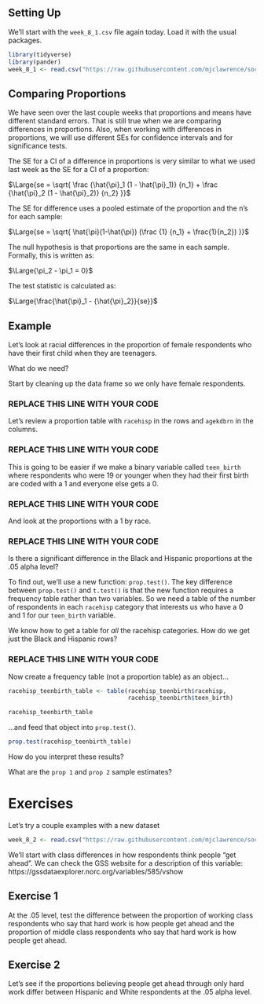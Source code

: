 ## Setting Up

We'll start with the `week_8_1.csv` file again today. Load it with the usual packages.

```r
library(tidyverse)
library(pander)
week_8_1 <- read.csv("https://raw.githubusercontent.com/mjclawrence/soci385/master/data/week_8_1.csv")
```


## Comparing Proportions

We have seen over the last couple weeks that proportions and means have different standard errors. That is still true when we are comparing differences in proportions. Also, when working with differences in proportions, we will use different SEs for confidence intervals and for significance tests.

The SE for a CI of a difference in proportions is very similar to what we used last week as the SE for a CI of a proportion:

$\Large{se = \sqrt{ \frac {\hat{\pi}_1 (1 - \hat{\pi}_1)} {n_1} + \frac {\hat{\pi}_2 (1 - \hat{\pi}_2)} {n_2} }}$

The SE for difference uses a pooled estimate of the proportion and the n's for each sample:

$\Large{se = \sqrt{ \hat{\pi}(1-\hat{\pi})  (\frac {1} {n_1} + \frac{1}{n_2})  }}$

The null hypothesis is that proportions are the same in each sample. Formally, this is written as:

$\Large{\pi_2 - \pi_1 = 0}$

The test statistic is calculated as:

$\Large{\frac{\hat{\pi}_1 - {\hat{\pi}_2}}{se}}$


## Example

Let's look at racial differences in the proportion of female respondents who have their first child when they are teenagers.

What do we need?

Start by cleaning up the data frame so we only have female respondents.

### REPLACE THIS LINE WITH YOUR CODE

Let's review a proportion table with `racehisp` in the rows and `agekdbrn` in the columns.

### REPLACE THIS LINE WITH YOUR CODE

This is going to be easier if we make a binary variable called `teen_birth` where respondents who were 19 or younger when they had their first birth are coded with a 1 and everyone else gets a 0.

### REPLACE THIS LINE WITH YOUR CODE

And look at the proportions with a 1 by race.

### REPLACE THIS LINE WITH YOUR CODE

Is there a significant difference in the Black and Hispanic proportions at the .05 alpha level?

To find out, we'll use a new function: `prop.test()`. The key difference between `prop.test()` and `t.test()` is that the new function requires a frequency table rather than two variables. So we need a table of the number of respondents in each `racehisp` category that interests us who have a 0 and 1 for our `teen_birth` variable.

We know how to get a table for *all* the racehisp categories. How do we get just the Black and Hispanic rows?

### REPLACE THIS LINE WITH YOUR CODE


Now create a frequency table (not a proportion table) as an object...

```r
racehisp_teenbirth_table <- table(racehisp_teenbirth$racehisp,
                                  racehisp_teenbirth$teen_birth)

racehisp_teenbirth_table
```

...and feed that object into `prop.test()`.

```r
prop.test(racehisp_teenbirth_table)
```

How do you interpret these results?

What are the `prop 1` and `prop 2` sample estimates?


# Exercises

Let's try a couple examples with a new dataset

```r
week_8_2 <- read.csv("https://raw.githubusercontent.com/mjclawrence/soci385/master/data/week_8_2.csv")
```

We'll start with class differences in how respondents think people "get ahead". We can check the GSS website for a description of this variable: https://gssdataexplorer.norc.org/variables/585/vshow


## Exercise 1

At the .05 level, test the difference between the proportion of working class respondents who say that hard work is how people get ahead and the proportion of middle class respondents who say that hard work is how people get ahead. 



## Exercise 2

Let's see if the proportions believing people get ahead through only hard work differ between Hispanic and White respondents at the .05 alpha level.